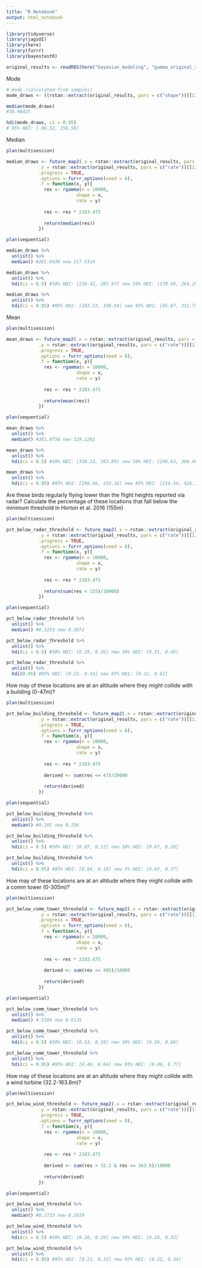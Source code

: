 ```yaml
---
title: "R Notebook"
output: html_notebook
---
```


```r
library(tidyverse)
library(jagsUI)
library(here)
library(furrr)
library(bayestestR)
```

```r
original_results <- readRDS(here("bayesian_modeling", "gamma_original_stan2.rds"))
```

Mode
```r
# mode (calculated from samples)
mode_draws <- ((rstan::extract(original_results, pars = c("shape"))[[1]] - 1)/rstan::extract(original_results, pars = c("rate"))[[1]])*2183.475

median(mode_draws)
#38.98425

hdi(mode_draws, ci = 0.95)
# 95% HDI: [-88.32, 156.58]
```

Median
```r
plan(multisession)

median_draws <- future_map2(.x = rstan::extract(original_results, pars = c("shape"))[[1]], 
            .y = rstan::extract(original_results, pars = c("rate"))[[1]],
            .progress = TRUE,
            .options = furrr_options(seed = 8),
            .f = function(x, y){
              res <- rgamma(n = 10000, 
                          shape = x,
                          rate = y)
              
              res <- res * 2183.475
              
              return(median(res))
            })

plan(sequential)

median_draws %>% 
  unlist() %>% 
  median() #261.6436 new 217.5314

median_draws %>% 
  unlist() %>% 
  hdi(ci = 0.5) #50% HDI: [236.42, 283.97] new 50% HDI: [179.69, 264.29]

median_draws %>% 
  unlist() %>% 
  hdi(ci = 0.95) #95% HDI: [193.53, 330.54] new 95% HDI: [85.87, 331.73]
```

Mean
```r
plan(multisession)

mean_draws <- future_map2(.x = rstan::extract(original_results, pars = c("shape"))[[1]], 
            .y = rstan::extract(original_results, pars = c("rate"))[[1]],
            .progress = TRUE,
            .options = furrr_options(seed = 8),
            .f = function(x, y){
              res <- rgamma(n = 10000, 
                          shape = x,
                          rate = y)
              
              res <- res * 2183.475
              
              return(mean(res))
            })

plan(sequential)

mean_draws %>% 
  unlist() %>% 
  median() #361.9758 new 329.2261

mean_draws %>% 
  unlist() %>% 
  hdi(ci = 0.5) #50% HDI: [338.23, 383.89] new 50% HDI: [298.63, 368.49]

mean_draws %>% 
  unlist() %>% 
  hdi(ci = 0.95) #95% HDI: [298.66, 433.16] new 95% HDI: [214.54, 426.70]
```

Are these birds regularly flying lower than the flight heights reported via radar?
Calculate the percentage of these locations that fall below the minimum	threshold in Horton et al. 2016 (155m)
```r
plan(multisession)

pct_below_radar_threshold <- future_map2(.x = rstan::extract(original_results, pars = c("shape"))[[1]], 
            .y = rstan::extract(original_results, pars = c("rate"))[[1]],
            .progress = TRUE,
            .options = furrr_options(seed = 8),
            .f = function(x, y){
              res <- rgamma(n = 10000, 
                          shape = x,
                          rate = y)
              
              res <- res * 2183.475
              
              return(sum(res < 155)/10000)
            })

plan(sequential)

pct_below_radar_threshold %>% 
  unlist() %>% 
  median() #0.3253 new 0.3972

pct_below_radar_threshold %>% 
  unlist() %>% 
  hdi(ci = 0.5) #50% HDI: [0.29, 0.36] new 50% HDI: [0.31, 0.45]

pct_below_radar_threshold %>% 
  unlist() %>% 
  hdi(0.95) #95% HDI: [0.22, 0.43] new 95% HDI: [0.22, 0.62]
```

How may of these locations are at an altitude where they might collide with a building (0-47m)?
```r
plan(multisession)

pct_below_building_threshold <- future_map2(.x = rstan::extract(original_results, pars = c("shape"))[[1]], 
            .y = rstan::extract(original_results, pars = c("rate"))[[1]],
            .progress = TRUE,
            .options = furrr_options(seed = 8),
            .f = function(x, y){
              res <- rgamma(n = 10000, 
                          shape = x,
                          rate = y)
              
              res <- res * 2183.475
              
              derived <- sum(res <= 47)/10000
              
              return(derived)
            })

plan(sequential)

pct_below_building_threshold %>% 
  unlist() %>% 
  median() #0.101 new 0.156

pct_below_building_threshold %>% 
  unlist() %>% 
  hdi(ci = 0.5) #50% HDI: [0.07, 0.12] new 50% HDI: [0.07, 0.18]

pct_below_building_threshold %>% 
  unlist() %>% 
  hdi(ci = 0.95) #95% HDI: [0.04, 0.18] new 5% HDI: [0.03, 0.37]
```

How may of these locations are at an altitude where they might collide with a comm tower (0-305m)?
```r
plan(multisession)

pct_below_comm_tower_threshold <- future_map2(.x = rstan::extract(original_results, pars = c("shape"))[[1]], 
            .y = rstan::extract(original_results, pars = c("rate"))[[1]],
            .progress = TRUE,
            .options = furrr_options(seed = 8),
            .f = function(x, y){
              res <- rgamma(n = 10000, 
                          shape = x,
                          rate = y)
              
              res <- res * 2183.475
              
              derived <- sum(res <= 305)/10000
              
              return(derived)
            })

plan(sequential)

pct_below_comm_tower_threshold %>% 
  unlist() %>% 
  median() #.5584 new 0.6135

pct_below_comm_tower_threshold %>% 
  unlist() %>% 
  hdi(ci = 0.5) #50% HDI: [0.53, 0.59] new 50% HDI: [0.56, 0.66]

pct_below_comm_tower_threshold %>% 
  unlist() %>% 
  hdi(ci = 0.95) #95% HDI: [0.46, 0.64] new 95% HDI: [0.46, 0.77]
```

How may of these locations are at an altitude where they might collide with a wind turbine (32.2-163.8m)?
```r
plan(multisession)

pct_below_wind_threshold <- future_map2(.x = rstan::extract(original_results, pars = c("shape"))[[1]], 
            .y = rstan::extract(original_results, pars = c("rate"))[[1]],
            .progress = TRUE,
            .options = furrr_options(seed = 8),
            .f = function(x, y){
              res <- rgamma(n = 10000, 
                          shape = x,
                          rate = y)
              
              res <- res * 2183.475
              
              derived <- sum(res > 32.2 & res <= 163.8)/10000
              
              return(derived)
            })

plan(sequential)

pct_below_wind_threshold %>% 
  unlist() %>% 
  median() #0.2723 new 0.2919

pct_below_wind_threshold %>% 
  unlist() %>% 
  hdi(ci = 0.5) #50% HDI: [0.26, 0.29] new 50% HDI: [0.28, 0.32]

pct_below_wind_threshold %>% 
  unlist() %>% 
  hdi(ci = 0.95) #95% HDI: [0.21, 0.32] new 95% HDI: [0.22, 0.34]
```